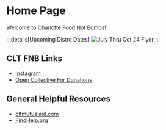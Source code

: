 # Home Page

Welcome to Charlotte Food Not Bombs!

:::details[Upcoming Distro Dates]
![July Thru Oct 24 Flyer](/jul_thru_oct_24_flyer.png)
:::

## CLT FNB Links
- [Instagram](https://www.instagram.com/clt_food_not_bombs/)
- [Open Collective For Donations](https://opencollective.com/clt-fnb)

## General Helpful Resources
- [cltmutualaid.com](cltmutualaid.com)
- [FindHelp.org](https://www.findhelp.org/search_results/28203)

